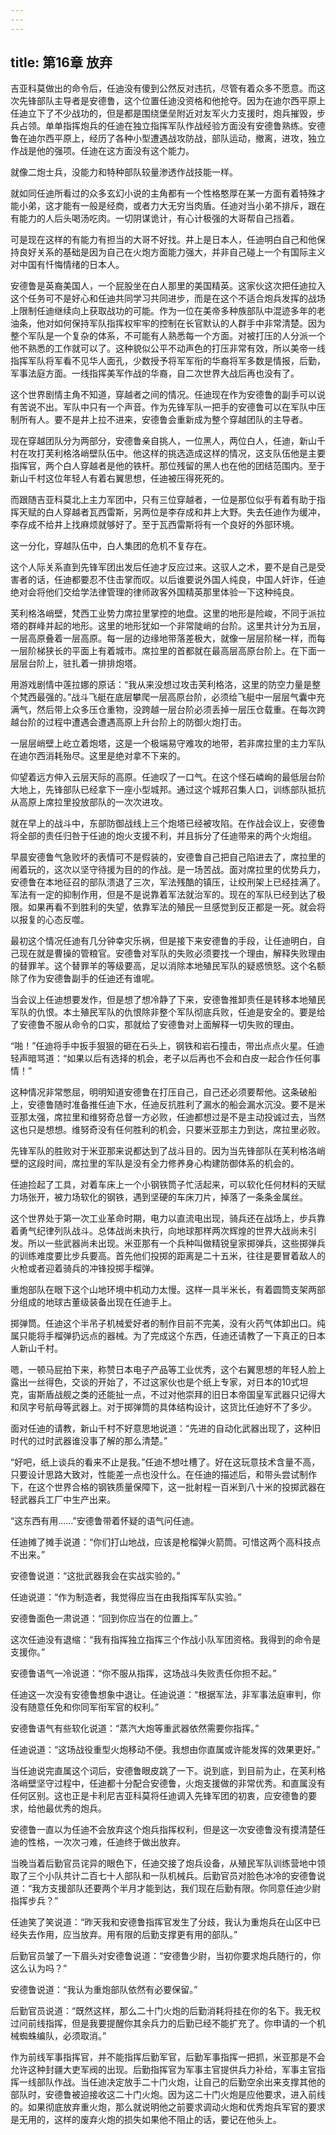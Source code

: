 ```yaml
---
---
---
```

title: 第16章 放弃
---



吉亚科莫做出的命令后，任迪没有傻到公然反对违抗，尽管有着众多不愿意。而这次先锋部队主导者是安德鲁，这个位置任迪没资格和他抢夺。因为在迪尔西平原上任迪立下了不少战功的，但是都是围绕堡垒附近对友军火力支援时，炮兵摧毁，步兵占领。单单指挥炮兵的任迪在独立指挥军队作战经验方面没有安德鲁熟练。安德鲁在迪尔西平原上，经历了各种小型遭遇战攻防战，部队运动，撤离，进攻，独立作战是他的强项。任迪在这方面没有这个能力。

就像二炮士兵，没能力和特种部队较量渗透作战技能一样。

就如同任迪所看过的众多玄幻小说的主角都有一个性格憨厚在某一方面有着特殊才能小弟，这才能有一般是经商，或者力大无穷当肉盾。任迪对当小弟不排斥，跟在有能力的人后头喝汤吃肉。一切阴谋诡计，有心计极强的大哥帮自己挡着。

可是现在这样的有能力有担当的大哥不好找。井上是日本人，任迪明白自己和他保持良好关系的基础是因为自己在火炮方面能力强大，并非自己碰上一个有国际主义对中国有忏悔情绪的日本人。

安德鲁是英裔美国人，一个屁股坐在白人那里的美国精英。这家伙这次把任迪拉入这个任务可不是好心和任迪共同学习共同进步，而是在这个不适合炮兵发挥的战场上限制任迪继续向上获取战功的可能。作为一位在美帝多种族部队中混迹多年的老油条，他对如何保持军队指挥权牢牢的控制在长官默认的人群手中非常清楚。因为整个军队是一个复杂的体系，不可能有人熟悉每一个方面。对被打压的人分派一个他不熟悉的工作就可以了。这种貌似公平不动声色的打压非常有效，所以美帝一线指挥军队将军看不见华人面孔，少数授予将军军衔的华裔将军多数是情报，后勤，军事法庭方面。一线指挥美军作战的华裔，自二次世界大战后再也没有了。

这个世界剧情主角不知道，穿越者之间的情况。任迪现在作为安德鲁的副手可以说有苦说不出。军队中只有一个声音。作为先锋军队一把手的安德鲁可以在军队中压制所有人。要不是井上拉不进来，安德鲁会重新成为整个穿越团队的主导者。

现在穿越团队分为两部分，安德鲁亲自挑人，一位黑人，两位白人，任迪，新山千村在攻打芙利格洛峭壁队伍中。他这样的挑选造成这样的情况，这支队伍他是主要指挥官，两个白人穿越者是他的铁杆。那位残留的黑人也在他的团结范围内。至于新山千村这位年轻人有着右翼思想，任迪被压得死死的。

而跟随吉亚科莫北上主力军团中，只有三位穿越者，一位是那位似乎有着有助于指挥天赋的白人穿越者瓦西雷斯，另两位是李存成和井上大野。失去任迪作为缓冲，李存成不给井上找麻烦就够好了。至于瓦西雷斯将有一个良好的外部环境。

这一分化，穿越队伍中，白人集团的危机不复存在。

这个人际关系直到先锋军团出发后任迪才反应过来。这驭人之术，要不是自己是受害者的话，任迪都要忍不住击掌而叹。以后谁要说外国人纯良，中国人奸诈，任迪绝对会将他们交给学法律管理的律师政客外国精英那里体验一下这种纯良。

芙利格洛峭壁，梵西工业势力席拉里掌控的地盘。这里的地形是险峻，不同于派拉塔的群峰并起的地形。这里的地形犹如一个非常陡峭的台阶。这里共计分为五层，一层高原叠着一层高原。每一层的边缘地带落差极大，就像一层层阶梯一样，而每一层阶梯狭长的平面上有着城市。席拉里的首都就在最高层高原台阶上。在下面一层层台阶上，驻扎着一排排炮塔。

用游戏剧情中莲拉娜的原话：“我从来没想过攻击芙利格洛，这里的防空力量是整个梵西最强的。”战斗飞艇在底层攀爬一层高原台阶，必须给飞艇中一层层气囊中充满气，然后带上众多压仓重物，没跨越一层台阶必须丢掉一层压仓载重。在每次跨越台阶的过程中遭遇会遭遇高原上升台阶上的防御火炮打击。

一层层峭壁上屹立着炮塔，这是一个极端易守难攻的地带，若非席拉里的主力军队在迪尔西消耗殆尽。这里是绝对拿不下来的。

仰望着远方伸入云层天际的高原。任迪叹了一口气。在这个怪石嶙峋的最低层台阶大地上，先锋部队已经拿下一座小型城邦。通过这个城邦召集人口，训练部队抵抗从高原上席拉里投放部队的一次次进攻。

就在早上的战斗中，东部防御战线上三个炮塔已经被攻陷。在作战会议上，安德鲁将全部的责任归咎于任迪的炮火支援不利，并且拆分了任迪带来的两个火炮组。

早晨安德鲁气急败坏的表情可不是假装的，安德鲁自己把自己陷进去了，席拉里的闹着玩的，这次以坚守待援为目的的作战。是一场苦战。面对席拉里的优势兵力，安德鲁在本地征召的部队溃退了三次，军法残酷的镇压，让绞刑架上已经挂满了。军法有一定的抑制作用，但是不是说靠着军法就治军的。现在的军队已经到达了极限。如果再看不到胜利的失望，依靠军法的殖民一旦感觉到反正都是一死。就会将以报复的心态反噬。

最初这个情况任迪有几分钟幸灾乐祸，但是接下来安德鲁的手段，让任迪明白，自己现在就是曹操的管粮官。安德鲁对军队的失败必须要找一个理由，解释失败理由的替罪羊。这个替罪羊的等级要高，足以消除本地殖民军队的疑惑愤怒。这个名额除了作为安德鲁副手的任迪还有谁呢。

当会议上任迪想要发作，但是想了想冷静了下来，安德鲁推卸责任是转移本地殖民军队的仇恨。本土殖民军队的仇恨除非整个军队彻底兵败，任迪是安全的。要是给了安德鲁不服从命令的口实，那就给了安德鲁对上面解释一切失败的理由。

“啪！”任迪将手中扳手狠狠的砸在石头上，钢铁和岩石撞击，带出点点火星。任迪轻声暗骂道：“如果以后有选择的机会，老子以后再也不会和白皮一起合作任何事情！”

这种情况非常憋屈，明明知道安德鲁在打压自己，自己还必须要帮他。这条破船上，安德鲁随时准备推任迪下水，任迪反抗胜利了漏水的船会漏水沉没。要不是米亚那太强，席拉里和维努奇总督一方必败，任迪都想过是不是主动投诚过去，当然这也只是想想。维努奇没有任何胜利的机会，只要米亚那主力到达，席拉里必败。

先锋军队的胜败对于米亚那来说都达到了战斗目的。因为当先锋部队在芙利格洛峭壁的这段时间，席拉里的军队是没有全力修养身心构建防御体系的机会的。

任迪捡起了工具，对着车床上一个小钢铁筒子忙活起来，可以软化任何材料的天赋力场张开，被力场软化的钢铁，遇到坚硬的车床刀片，掉落了一条条金属丝。

这个世界处于第一次工业革命时期，电力以直流电出现，骑兵还在战场上，步兵靠着勇气纪律列队战斗。总体战尚未执行，向地球那样两次辉煌的世界大战尚未引发。所以一些武器尚未出现。米亚那有一个兵种叫做精锐皇家掷弹兵，这些掷弹兵的训练难度要比步兵要高。首先他们投掷的距离是二十五米，往往是要冒着敌人的火枪或者迎着骑兵的冲锋投掷手榴弹。

重炮部队在眼下这个山地环境中机动力太慢。这样一具半米长，有着圆筒支架两部分组成的地球古董级装备出现在任迪手上。

掷弹筒。任迪这个半吊子机械爱好者的制作目前不完美，没有火药气体卸出口。纯属只能将手榴弹扔远点的器械。为了完成这个东西，任迪还请教了一下真正的日本人新山千村。

嗯，一顿马屁拍下来，称赞日本电子产品等工业优秀，这个右翼思想的年轻人脸上露出一丝得色，交谈的开始了，不过这家伙也是个纸上专家，对日本的10式坦克，宙斯盾战舰之类的还能扯一点，不过对他崇拜的旧日本帝国皇军武器只记得大和凤字号航母等武器上。对于掷弹筒的具体结构设计，这货比任迪好不了多少。

面对任迪的请教，新山千村不好意思地说道：“先进的自动化武器出现了，这种旧时代的过时武器谁没事了解的那么清楚。”

“好吧，纸上谈兵的看来不止是我。”任迪不想吐槽了。好在这玩意技术含量不高，只要设计思路大致对，性能差一点也没什么。在任迪的描述后，和带头尝试制作下，在这个世界合格的钢铁质量保障下，这一批射程一百米到八十米的投掷武器在轻武器兵工厂中生产出来。

“这东西有用……”安德鲁带着怀疑的语气问任迪。

任迪摊了摊手说道：“你们打山地战，应该是枪榴弹火箭筒。可惜这两个高科技点不出来。”

安德鲁说道：“这批武器我会在实战实验的。”

任迪说道：“作为制造者，我觉得应当在由我指挥军队实验。”

安德鲁面色一肃说道：“回到你应当在的位置上。”

这次任迪没有退缩：“我有指挥独立指挥三个作战小队军团资格。我得到的命令是支援你。”

安德鲁语气一冷说道：“你不服从指挥，这场战斗失败责任你担不起。”

任迪这一次没有安德鲁想象中退让。任迪说道：“根据军法，非军事法庭审判，你没有随意任免和你同军衔军官的权利。”

安德鲁语气有些软化说道：“蒸汽大炮等重武器依然需要你指挥。”

任迪说道：“这场战役重型火炮移动不便。我想由你直属或许能发挥的效果更好。”

当任迪说完直属这个词后，安德鲁眼皮跳了一下。说到底，到目前为止，在芙利格洛峭壁坚守过程中，任迪都十分配合安德鲁，火炮支援做的非常优秀。和直属没有任何区别。这也正是卡利尼吉亚科莫将任迪调入先锋军团的初衷，应安德鲁的要求，给他最优秀的炮兵。

安德鲁一直以为任迪不会放弃这个炮兵指挥权利，但是这一次安德鲁没有摸清楚任迪的性格，一次次刁难，任迪终于做出放弃。

当晚当着后勤官员诧异的眼色下，任迪交接了炮兵设备，从殖民军队训练营地中领取了三个小队共计二百七十人部队和一队机械兵。后勤官员对脸色冰冷的安德鲁说道：“我方支援部队还要两个半月才能到达，我们现在后勤有限。你同意任迪少尉指挥步兵？”

任迪笑了笑说道：“昨天我和安德鲁指挥官发生了分歧，我认为重炮兵在山区中已经失去作用，应当放弃。用有限的后勤支撑更有用的部队。”

后勤官员皱了一下眉头对安德鲁说道：“安德鲁少尉，当初你要求炮兵随行的，你这么认为吗？”

安德鲁说道：“我认为重炮部队依然有必要保留。”

后勤官员说道：“既然这样，那么二十门火炮的后勤消耗将挂在你的名下。我无权过问前线指挥，但是我要提醒你其余兵力的后勤已经不能扩充了。你申请的一个机械蜘蛛编队，必须取消。”

作为前线军事指挥官，并不能指挥后勤军官，后勤军事指挥一把抓，米亚那是不会允许这种封疆大吏军阀的出现。后勤指挥官为军事主官提供兵力补给，军事主官指挥一线部队作战。当任迪决定放手二十门火炮，让自己的后勤空余出来支撑其他的部队时，安德鲁被迫接收这二十门火炮。因为这二十门火炮是应他要求，进入前线的。如果彻底放弃重火炮，那么就说明他之前要求调动火炮和优秀炮兵军官的要求是无用的，这样的废弃火炮的损失如果他不阻止的话，要记在他头上。